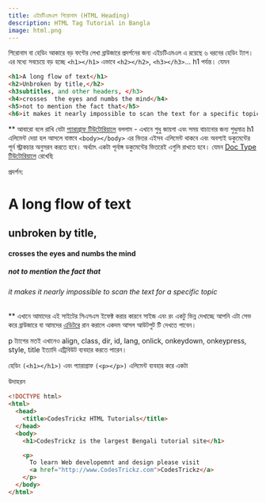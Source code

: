 ```yaml
---
title: এইচটিএমএল শিরোনাম (HTML Heading)
description: HTML Tag Tutorial in Bangla
image: html.png
---
```


শিরোনাম বা হেডিং আকারে বড় ফন্টের লেখা ব্রাউজারে প্রদর্শনের জন্য এইচটিএমএল এ রয়েছে ৬ ধরনের হেডিং ট্যাগ। এর মধ্যে সবচেয়ে বড় হচ্ছে `<h1></h1>` এভাবে `<h2></h2>`, `<h3></h3>`... h1 পর্যন্ত। যেমন

```html copy filename="index.html"
<h1>A long flow of text</h1>
<h2>Unbroken by title,</h2>
<h3subtitles, and other headers, </h3>
<h4>crosses  the eyes and numbs the mind</h4>
<h5>not to mention the fact that</h5>
<h6>it makes it nearly impossible to scan the text for a specific topic</h6>
```

\*\* আবারো বলে রাখি যেটা [প্যারাগ্রাফ টিউটোরিয়ালে](https://www.tt.com/html-tutorials/html-paragraph) বললাম - এখানে শুধু জায়গা এবং সময় বাচানোর জন্য শুধুমাত্র h1 এলিমেন্ট দেয়া হল আসলে বাস্তবে `<body></body>` এর ভিতর এইসব এলিমেন্ট থাকবে এবং অবশ্যই ডকুমেন্টের পূর্ন স্ট্রাকচার অনুসরন করতে হবে। অর্থ্যাৎ একটা পূর্নাঙ্গ ডকুমেন্টের ভিতরেই এগুলি রাখতে হবে। যেমন [Doc Type টিউটোরিয়ালে](https://www.tt.com/html-tutorials/doc-type) রেখেছি

প্রদর্শন:

# A long flow of text

## unbroken by title,

#### crosses the eyes and numbs the mind

##### not to mention the fact that

###### it makes it nearly impossible to scan the text for a specific topic

\*\* এখানে আমাদের এই সাইটের সিএসএস ইফেক্ট করার কারনে সাইজ এবং রং একটু ভিন্ন দেখাচ্ছে আপনি এটা সেভ করে ব্রাউজারে বা আমদের [এডিটরে](https://www.tt.com/tt/onlineEditor.php) রান করালে একদম আসল আউটপুট টি দেখতে পাবেন।

p ট্যাগের মতই এখানেও align, class, dir, id, lang, onlick, onkeydown, onkeypress, style, title ইত্যাদি এট্রিবিউট ব্যবহার করতে পারেন।

হেডিং `(<h1></h1>)` এবং প্যারাগ্রাফ `(<p></p>)` এলিমেন্ট ব্যবহার করে একটা

উদাহরন

```html copy filename="index.html"
<!DOCTYPE html>
<html>
  <head>
    <title>CodesTrickz HTML Tutorials</title>
  </head>
  <body>
    <h1>CodesTrickz is the largest Bengali tutorial site</h1>

    <p>
      To learn Web developemnt and design please visit
      <a href="http://www.CodesTrickz.com">CodesTrickz</a>
    </p>
  </body>
</html>
```
